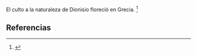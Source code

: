 El culto a la naturaleza de Dionisio floreció en Grecia. <ref name="n0">{{lib|LU|98|2|10}}</ref> 

== Referencias ==

<references/>
